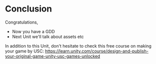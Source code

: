 # Conclusion

Congratulations,


- Now you have a GDD
- Next Unit we'll talk about assets etc



In addition to this Unit, don't hesitate to check this free course on making your game by USC:
https://learn.unity.com/course/design-and-publish-your-original-game-unity-usc-games-unlocked
